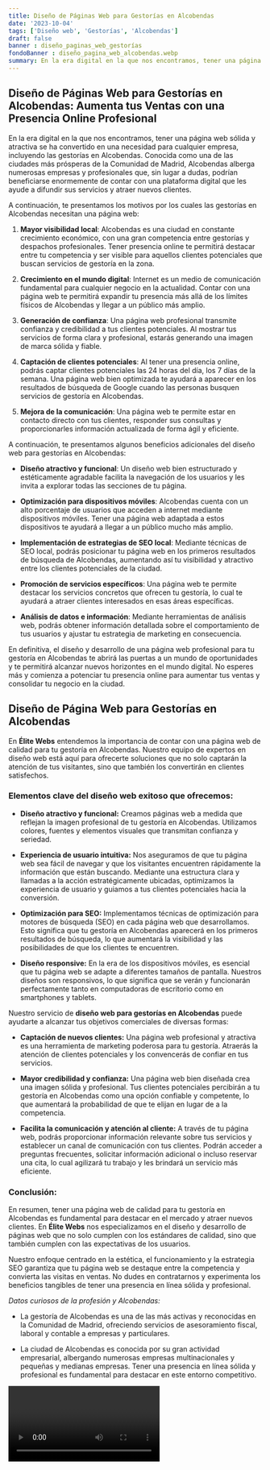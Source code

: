 ```yaml
---
title: Diseño de Páginas Web para Gestorías en Alcobendas
date: '2023-10-04'
tags: ['Diseño web', 'Gestorías', 'Alcobendas']
draft: false
banner : diseño_paginas_web_gestorías
fondoBanner : diseño_pagina_web_alcobendas.webp
summary: En la era digital en la que nos encontramos, tener una página web sólida y atractiva se ha convertido en una necesidad para cualquier empresa, incluyendo las gestorías en Alcobendas. Conocida como una de las ciudades más prósperas de la Comunidad de Madrid, Alcobendas alberga numerosas empresas y profesionales que, sin lugar a dudas, podrían beneficiarse enormemente de contar con una plataforma digital que les ayude a difundir sus servicios y atraer nuevos clientes.
---
```


## Diseño de Páginas Web para Gestorías en Alcobendas: Aumenta tus Ventas con una Presencia Online Profesional

En la era digital en la que nos encontramos, tener una página web sólida y atractiva se ha convertido en una necesidad para cualquier empresa, incluyendo las gestorías en Alcobendas. Conocida como una de las ciudades más prósperas de la Comunidad de Madrid, Alcobendas alberga numerosas empresas y profesionales que, sin lugar a dudas, podrían beneficiarse enormemente de contar con una plataforma digital que les ayude a difundir sus servicios y atraer nuevos clientes.

A continuación, te presentamos los motivos por los cuales las gestorías en Alcobendas necesitan una página web:

1. **Mayor visibilidad local**: Alcobendas es una ciudad en constante crecimiento económico, con una gran competencia entre gestorías y despachos profesionales. Tener presencia online te permitirá destacar entre tu competencia y ser visible para aquellos clientes potenciales que buscan servicios de gestoría en la zona.

2. **Crecimiento en el mundo digital**: Internet es un medio de comunicación fundamental para cualquier negocio en la actualidad. Contar con una página web te permitirá expandir tu presencia más allá de los límites físicos de Alcobendas y llegar a un público más amplio.

3. **Generación de confianza**: Una página web profesional transmite confianza y credibilidad a tus clientes potenciales. Al mostrar tus servicios de forma clara y profesional, estarás generando una imagen de marca sólida y fiable.

4. **Captación de clientes potenciales**: Al tener una presencia online, podrás captar clientes potenciales las 24 horas del día, los 7 días de la semana. Una página web bien optimizada te ayudará a aparecer en los resultados de búsqueda de Google cuando las personas busquen servicios de gestoría en Alcobendas.

5. **Mejora de la comunicación**: Una página web te permite estar en contacto directo con tus clientes, responder sus consultas y proporcionarles información actualizada de forma ágil y eficiente.

A continuación, te presentamos algunos beneficios adicionales del diseño web para gestorías en Alcobendas:

- **Diseño atractivo y funcional**: Un diseño web bien estructurado y estéticamente agradable facilita la navegación de los usuarios y les invita a explorar todas las secciones de tu página.

- **Optimización para dispositivos móviles**: Alcobendas cuenta con un alto porcentaje de usuarios que acceden a internet mediante dispositivos móviles. Tener una página web adaptada a estos dispositivos te ayudará a llegar a un público mucho más amplio.

- **Implementación de estrategias de SEO local**: Mediante técnicas de SEO local, podrás posicionar tu página web en los primeros resultados de búsqueda de Alcobendas, aumentando así tu visibilidad y atractivo entre los clientes potenciales de la ciudad.

- **Promoción de servicios específicos**: Una página web te permite destacar los servicios concretos que ofrecen tu gestoría, lo cual te ayudará a atraer clientes interesados en esas áreas específicas.

- **Análisis de datos e información**: Mediante herramientas de análisis web, podrás obtener información detallada sobre el comportamiento de tus usuarios y ajustar tu estrategia de marketing en consecuencia.

En definitiva, el diseño y desarrollo de una página web profesional para tu gestoría en Alcobendas te abrirá las puertas a un mundo de oportunidades y te permitirá alcanzar nuevos horizontes en el mundo digital. No esperes más y comienza a potenciar tu presencia online para aumentar tus ventas y consolidar tu negocio en la ciudad.

<GifSeo />

<Cta />

## Diseño de Página Web para Gestorías en Alcobendas

En **Élite Webs** entendemos la importancia de contar con una página web de calidad para tu gestoría en Alcobendas. Nuestro equipo de expertos en diseño web está aquí para ofrecerte soluciones que no solo captarán la atención de tus visitantes, sino que también los convertirán en clientes satisfechos.

### Elementos clave del diseño web exitoso que ofrecemos:

- **Diseño atractivo y funcional:** Creamos páginas web a medida que reflejan la imagen profesional de tu gestoría en Alcobendas. Utilizamos colores, fuentes y elementos visuales que transmitan confianza y seriedad.

- **Experiencia de usuario intuitiva:** Nos aseguramos de que tu página web sea fácil de navegar y que los visitantes encuentren rápidamente la información que están buscando. Mediante una estructura clara y llamadas a la acción estratégicamente ubicadas, optimizamos la experiencia de usuario y guiamos a tus clientes potenciales hacia la conversión.

- **Optimización para SEO:** Implementamos técnicas de optimización para motores de búsqueda (SEO) en cada página web que desarrollamos. Esto significa que tu gestoría en Alcobendas aparecerá en los primeros resultados de búsqueda, lo que aumentará la visibilidad y las posibilidades de que los clientes te encuentren.

- **Diseño responsive:** En la era de los dispositivos móviles, es esencial que tu página web se adapte a diferentes tamaños de pantalla. Nuestros diseños son responsivos, lo que significa que se verán y funcionarán perfectamente tanto en computadoras de escritorio como en smartphones y tablets.

Nuestro servicio de **diseño web para gestorías en Alcobendas** puede ayudarte a alcanzar tus objetivos comerciales de diversas formas:

- **Captación de nuevos clientes:** Una página web profesional y atractiva es una herramienta de marketing poderosa para tu gestoría. Atraerás la atención de clientes potenciales y los convencerás de confiar en tus servicios.

- **Mayor credibilidad y confianza:** Una página web bien diseñada crea una imagen sólida y profesional. Tus clientes potenciales percibirán a tu gestoría en Alcobendas como una opción confiable y competente, lo que aumentará la probabilidad de que te elijan en lugar de a la competencia.

- **Facilita la comunicación y atención al cliente:** A través de tu página web, podrás proporcionar información relevante sobre tus servicios y establecer un canal de comunicación con tus clientes. Podrán acceder a preguntas frecuentes, solicitar información adicional o incluso reservar una cita, lo cual agilizará tu trabajo y les brindará un servicio más eficiente.

### Conclusión:

En resumen, tener una página web de calidad para tu gestoría en Alcobendas es fundamental para destacar en el mercado y atraer nuevos clientes. En **Élite Webs** nos especializamos en el diseño y desarrollo de páginas web que no solo cumplen con los estándares de calidad, sino que también cumplen con las expectativas de los usuarios.

Nuestro enfoque centrado en la estética, el funcionamiento y la estrategia SEO garantiza que tu página web se destaque entre la competencia y convierta las visitas en ventas. No dudes en contratarnos y experimenta los beneficios tangibles de tener una presencia en línea sólida y profesional.

*Datos curiosos de la profesión y Alcobendas:*

- La gestoría de Alcobendas es una de las más activas y reconocidas en la Comunidad de Madrid, ofreciendo servicios de asesoramiento fiscal, laboral y contable a empresas y particulares.

- La ciudad de Alcobendas es conocida por su gran actividad empresarial, albergando numerosas empresas multinacionales y pequeñas y medianas empresas. Tener una presencia en línea sólida y profesional es fundamental para destacar en este entorno competitivo.

<Video />

<CtaBot job='Gestorías' city='Alcobendas'/>

<Gmaps query='Alcobendas+españa+maps' />